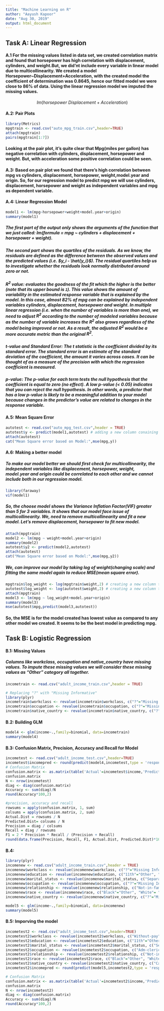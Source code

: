 ---
title: "Machine Learning on R"
author: "Aayush Kapoor"
date: "Aug 30, 2019"
output: html_document
---


## Task A: Linear Regression

#### A.1 For the missing values listed in data set, we created correlation matrix and found that horsepower has high correlation with displacement, cylinders, and weight.But, we did'nt include every variable in linear model due to multicollinearity. We created a model Horsepower~Displacement+Acceleration, with the created model the coefficient of determination was 0.8645, hence our fitted model we were close to 86% of data. Using the linear regression model we imputed the missing values.
 $$ lm(horsepower ~ Displacement + Acceleration) $$

#### A.2: Pair Plots 
```{r}
library(Metrics)
mpgtrain <- read.csv("auto_mpg_train.csv",header=TRUE)
attach(mpgtrain)
pairs(mpgtrain[1:7])
```

#### Looking at the pair plot, it's quite clear that Mpg(miles per gallon) has negative correlation with cylinders, displacement, horsepower and weight. But, with acceleration some positive correlation could be seen. 

#### A.3: Based on pair plot we found that there's high correlation between mpg vs cylinders, displacement, horsepower, weight,model.year and origin. So, for our regression model to predict mpg we will use cylinders, displacement, horsepower and weight as independent variables and mpg as dependent variable.

#### A.4: Linear Regression Model

```{r}

model1 <- lm(mpg~horsepower+weight+model.year+origin)
summary(model1)
```
##### The first part of the output only shows the arguments of the function that we just called: lm(formula = mpg ~ cylinders + displacement + horsepower + weight).
##### The second part shows the quartiles of the residuals. As we know, the residuals are defined as the difference between the observed values and the predicted values (i.e.  $y_i - \hat{y_i}$). The residual quartiles help us to investigate whether the residuals look normally distributed around zero or not.
##### $R^2$ value: evaluates the goodness of the fit which the higher is the better (note that its upper bound is `1`). This value shows the amount of variability in the estimated response variable that is explained by the model. In this case,  almost 82% of mpg can be explained by independent variables cylinders, displacement, horsepower and weight. In multiple linear regression (i.e. when the number of variables is more than one), we need to adjust $R^2$ according to the number of modeled variables because as the number of variable increases the $R^2$ also grows regardless of the model being improved or not. As a result, the adjusted $R^2$ would be a more accurate metric than the original $R^2$.
##### t-value and Standard Error: The t statistic is the coefficient divided by its standard error. The standard error is an estimate of the standard deviation of the coefficient, the amount it varies across cases. It can be thought of as a measure of the precision with which the regression coefficient is measured. 
##### p-value: The p-value for each term tests the null hypothesis that the coefficient is equal to zero (no effect). A low p-value (< 0.05) indicates that you can reject the null hypothesis. In other words, a predictor that has a low p-value is likely to be a meaningful addition to your model because changes in the predictor's value are related to changes in the response variable.

#### A.5: Mean Square Error
```{r}
autotest <- read.csv("auto_mpg_test.csv",header = TRUE)
autotest$y <- predict(model1,autotest) # adding a new column conaining predicted value
attach(autotest)
cat("Mean Square error based on Model:",mse(mpg,y))
```

#### A.6: Making a better model
##### To make our model better we should first check for multicollinearity, the independent variables like displacement, horsepower, weight, model.year and origin could be correlated to each other and we cannot include both in our regression model.  
```{r}
library(faraway)
vif(model1)
```
##### So, the choose model shows the Variance Inflation Factor(VIF) greater than 5 for 3 variables. It shows that our model face issue of multicollinearity. We, need to remove multicollinearity and fit a new model. Let's remove displacement, horsepower to fit new model.

```{r}
attach(mpgtrain)
model2 <- lm(mpg ~ weight+model.year+origin)
summary(model2)
autotest$y2 <- predict(model2,autotest)
attach(autotest)
cat("Mean Square error based on Model:",mse(mpg,y2))
```
##### We, can improve our model by taking log of weight(changing scale) and fitting the same model again to reduce MSE(mean square error). 

```{r}
mpgtrain$log_weight <- log(mpgtrain$weight,2) # creating a new column that contains log weight
autotest$log_weight <- log(autotest$weight,2) # creating a new column that contains log weight
attach(mpgtrain)
model3 <- lm(mpg ~ log_weight+model.year+origin)
summary(model3)
mse(autotest$mpg,predict(model3,autotest))
```
#### So, the MSE is for the model created has lowest value as compared to any other model we created. It seems to be the best model in predicting mpg.

## Task B: Logistic Regression

#### B.1: Missing Values
##### Columns like workclass, occupation and native_country have missing values. To impute these missing values we will consider these missing values as "Other" category all together.

```{r}
incometrain <- read.csv("adult_income_train.csv",header = TRUE)

# Replacing "?" with "Missing Informative"
library(plyr)
incometrain$workclass <- revalue(incometrain$workclass, c("?"="Missing Informative"))
incometrain$occupation <- revalue(incometrain$occupation, c("?"="Missing Informative"))
incometrain$native_country <- revalue(incometrain$native_country, c("?"="Missing Informative"))
```
#### B.2: Building GLM

```{r}
model4 <- glm(income~.,family=binomial, data=incometrain)
summary(model4)

```

#### B.3: Confusion Matrix, Precision, Accuracy and Recall for Model
```{r}
incometest <- read.csv("adult_income_test.csv",header=TRUE)
incometest$incomepred <- round(predict(model4,incometest,type = 'response'))
# Confusion Matrix
confusion.matrix <- as.matrix(table('Actual'=incometest$income,'Prediction'=(incometest$incomepred)))
confusion.matrix                              
N <- nrow(incometest)
diag <- diag(confusion.matrix)
Accuracy <- sum(diag)/N
round(Accuracy*100,2)

#precision, accuracy and recall
rowsums = apply(confusion.matrix, 1, sum)
colsums = apply(confusion.matrix, 2, sum)
Actual.Dist = rowsums / N
Predicted.Dist= colsums / N
Precision = diag / colsums
Recall = diag / rowsums
F1 = 2 * Precision * Recall / (Precision + Recall)
round(data.frame(Precision, Recall, F1, Actual.Dist, Predicted.Dist)*100,2)
```

#### B.4: 
```{r}
library(plyr)
incomenew <- read.csv("adult_income_train.csv",header = TRUE)
incomenew$workclass <- revalue(incomenew$workclass, c("?"="Missing Informative","Never-worked"="Other","Without-pay"= "Other","Self-emp-not-inc"="Other","State-gov"="Other"))
incomenew$education <- revalue(incomenew$education, c("11th"="Other", "12th"= "Other", "1st-4th"= "Other","5th-6th"= "Other", "7th-8th"= "Other", "9th"= "Other","Preschool"= "Other"))
incomenew$marital_status <- revalue(incomenew$marital_status, c("Separated"="Other", "Widowed"= "Other","Never-married"="Other","Married-spouse-absent"="Other"))
incomenew$occupation <- revalue(incomenew$occupation, c("?"="Missing Informative","Adm-clerical"="Other","Armed-Forces"= "Other", "Craft-repair"="Other","Machine-op-inspct"="Other","Priv-house-serv" = "Other", "Transport-moving" = "Other"))
incomenew$relationship <- revalue(incomenew$relationship, c("Not-in-family"="Other", "Other-relative"= "Other", "Own-child"="Other", "Unmarried"= "Other"))
incomenew$race <- revalue(incomenew$race, c("Black"="Other", "White"= "Other"))
incomenew$native_country <- revalue(incomenew$native_country, c("?"="Missing Informative",	"Cambodia"="Other",		"China"="Other","Cuba"="Other",	"Dominican-Republic"="Other",	"Ecuador"="Other",	"El-Salvador"="Other",	"England"="Other",	"France"="Other",	"Germany"="Other",	"Greece"="Other",	"Guatemala"="Other",	"Haiti"="Other",	"Holand-Netherlands"="Other",	"Honduras"="Other",	"Hong"="Other",	"Hungary"="Other",	"India"="Other",	"Iran"="Other",	"Ireland"="Other",	"Jamaica"="Other",	"Japan"="Other",	"Laos"="Other",	"Nicaragua"="Other",	"Outlying-US(Guam-USVI-etc)"="Other",	"Peru"="Other",	"Philippines"="Other",	"Poland"="Other",	"Portugal"="Other",	"Puerto-Rico"="Other",	"Scotland"="Other",	"Taiwan"="Other",	"Thailand"="Other",	"Trinadad&Tobago"="Other",	"United-States"="Other",	"Vietnam"="Other",	"Yugoslavia"="Other"))

```

```{r}
model5 <- glm(income~.,family=binomial, data=incomenew)
summary(model5)
```


#### B.5: Imporving the model
```{r}
incometest2 <- read.csv("adult_income_test.csv",header=TRUE)
incometest2$workclass <- revalue(incometest2$workclass, c("Without-pay"= "Other","Self-emp-not-inc"="Other","State-gov"="Other"))
incometest2$education <- revalue(incometest2$education, c("11th"="Other", "12th"= "Other", "1st-4th"= "Other","5th-6th"= "Other", "7th-8th"= "Other", "9th"= "Other","Preschool"= "Other"))
incometest2$marital_status <- revalue(incometest2$marital_status, c("Separated"="Other", "Widowed"= "Other","Never-married"="Other","Married-spouse-absent"="Other"))
incometest2$occupation <- revalue(incometest2$occupation, c("Adm-clerical"="Other","Armed-Forces"= "Other", "Craft-repair"="Other","Machine-op-inspct"="Other","Priv-house-serv" = "Other", "Transport-moving" = "Other"))
incometest2$relationship <- revalue(incometest2$relationship, c("Not-in-family"="Other", "Other-relative"= "Other", "Own-child"="Other", "Unmarried"= "Other"))
incometest2$race <- revalue(incometest2$race, c("Black"="Other", "White"= "Other"))
incometest2$native_country <- revalue(incometest2$native_country, c("Cambodia"="Other",		"China"="Other","Cuba"="Other",	"Dominican-Republic"="Other",	"Ecuador"="Other",	"El-Salvador"="Other",	"England"="Other",	"France"="Other",	"Germany"="Other",	"Greece"="Other",	"Guatemala"="Other",	"Haiti"="Other",	"Honduras"="Other",	"Hong"="Other",	"Hungary"="Other",	"India"="Other",	"Iran"="Other",	"Ireland"="Other",	"Jamaica"="Other",	"Japan"="Other",	"Laos"="Other",	"Nicaragua"="Other",	"Outlying-US(Guam-USVI-etc)"="Other",	"Peru"="Other",	"Philippines"="Other",	"Poland"="Other",	"Portugal"="Other",	"Puerto-Rico"="Other",	"Scotland"="Other",	"Taiwan"="Other",	"Thailand"="Other",	"Trinadad&Tobago"="Other",	"United-States"="Other",	"Vietnam"="Other",	"Yugoslavia"="Other"))
incometest2$incomepred <- round(predict(model5,incometest2,type = 'response'))

# Confusion Matrix
confusion.matrix <- as.matrix(table('Actual'=incometest2$income,'Prediction'=(incometest2$incomepred)))
confusion.matrix                              
N <- nrow(incometest2)
diag <- diag(confusion.matrix)
Accuracy <- sum(diag)/N
round(Accuracy*100,2)
```